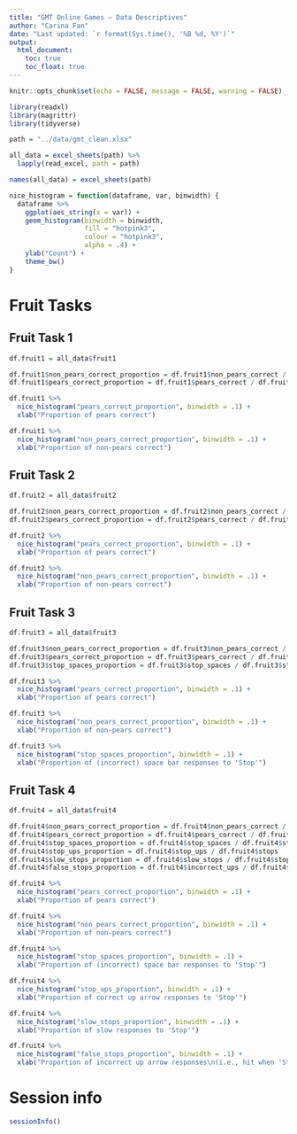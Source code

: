 ```yaml
---
title: "GMT Online Games — Data Descriptives"
author: "Carina Fan"  
date: "Last updated: `r format(Sys.time(), '%B %d, %Y')`"
output: 
  html_document:
    toc: true
    toc_float: true
---
```


```r
knitr::opts_chunk$set(echo = FALSE, message = FALSE, warning = FALSE)
```

```r
library(readxl)
library(magrittr)
library(tidyverse)
```

```r
path = "../data/gmt_clean.xlsx"

all_data = excel_sheets(path) %>% 
  lapply(read_excel, path = path)

names(all_data) = excel_sheets(path)
```

```r
nice_histogram = function(dataframe, var, binwidth) {
  dataframe %>% 
    ggplot(aes_string(x = var)) +
    geom_histogram(binwidth = binwidth,
                   fill = "hotpink3",
                   colour = "hotpink3",
                   alpha = .4) +
    ylab("Count") +
    theme_bw()
}
```


<!-- ======================================================================= -->


# Fruit Tasks
 
## Fruit Task 1

```r
df.fruit1 = all_data$fruit1

df.fruit1$non_pears_correct_proportion = df.fruit1$non_pears_correct / df.fruit1$non_pears_shown
df.fruit1$pears_correct_proportion = df.fruit1$pears_correct / df.fruit1$pears_shown
```

```r
df.fruit1 %>% 
  nice_histogram("pears_correct_proportion", binwidth = .1) +
  xlab("Proportion of pears correct")

df.fruit1 %>% 
  nice_histogram("non_pears_correct_proportion", binwidth = .1) +
  xlab("Proportion of non-pears correct")
```

## Fruit Task 2

```r
df.fruit2 = all_data$fruit2

df.fruit2$non_pears_correct_proportion = df.fruit2$non_pears_correct / df.fruit2$non_pears_shown
df.fruit2$pears_correct_proportion = df.fruit2$pears_correct / df.fruit2$pears_shown
```

```r
df.fruit2 %>% 
  nice_histogram("pears_correct_proportion", binwidth = .1) +
  xlab("Proportion of pears correct")

df.fruit2 %>% 
  nice_histogram("non_pears_correct_proportion", binwidth = .1) +
  xlab("Proportion of non-pears correct")
```

## Fruit Task 3 

```r
df.fruit3 = all_data$fruit3

df.fruit3$non_pears_correct_proportion = df.fruit3$non_pears_correct / df.fruit3$non_pears_shown
df.fruit3$pears_correct_proportion = df.fruit3$pears_correct / df.fruit3$pears_shown
df.fruit3$stop_spaces_proportion = df.fruit3$stop_spaces / df.fruit3$stops
```

```r
df.fruit3 %>% 
  nice_histogram("pears_correct_proportion", binwidth = .1) +
  xlab("Proportion of pears correct")

df.fruit3 %>% 
  nice_histogram("non_pears_correct_proportion", binwidth = .1) +
  xlab("Proportion of non-pears correct")

df.fruit3 %>% 
  nice_histogram("stop_spaces_proportion", binwidth = .1) +
  xlab("Proportion of (incorrect) space bar responses to 'Stop'")
```

## Fruit Task 4 

```r
df.fruit4 = all_data$fruit4

df.fruit4$non_pears_correct_proportion = df.fruit4$non_pears_correct / df.fruit4$non_pears_shown
df.fruit4$pears_correct_proportion = df.fruit4$pears_correct / df.fruit4$pears_shown
df.fruit4$stop_spaces_proportion = df.fruit4$stop_spaces / df.fruit4$stops
df.fruit4$stop_ups_proportion = df.fruit4$stop_ups / df.fruit4$stops
df.fruit4$slow_stops_proportion = df.fruit4$slow_stops / df.fruit4$stops
df.fruit4$false_stops_proportion = df.fruit4$incorrect_ups / df.fruit4$stops
```

```r
df.fruit4 %>% 
  nice_histogram("pears_correct_proportion", binwidth = .1) +
  xlab("Proportion of pears correct")

df.fruit4 %>% 
  nice_histogram("non_pears_correct_proportion", binwidth = .1) +
  xlab("Proportion of non-pears correct")

df.fruit4 %>% 
  nice_histogram("stop_spaces_proportion", binwidth = .1) +
  xlab("Proportion of (incorrect) space bar responses to 'Stop'")

df.fruit4 %>% 
  nice_histogram("stop_ups_proportion", binwidth = .1) +
  xlab("Proportion of correct up arrow responses to 'Stop'")

df.fruit4 %>% 
  nice_histogram("slow_stops_proportion", binwidth = .1) +
  xlab("Proportion of slow responses to 'Stop'")

df.fruit4 %>% 
  nice_histogram("false_stops_proportion", binwidth = .1) +
  xlab("Proportion of incorrect up arrow responses\n(i.e., hit when 'Stop' wasn't presented)")
```


<!-- ======================================================================= -->


# Session info

```r
sessionInfo()
```